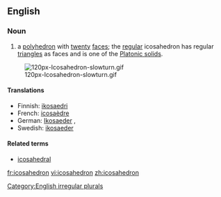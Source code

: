 {{wikipedia}}

==English==
===Noun===
{{en-noun2|'''icosahedron'''|'''[[icosahedra]] '''or''' [[icosahedrons]]'''}}

#{{geometry}} a [[polyhedron]] with [[twenty]] [[face]]s; the [[regular]] icosahedron has regular [[triangle]]s as faces and is one of the [[Platonic solid]]s.
[[Image:120px-Icosahedron-slowturn.gif]]

====Translations====
{{top}}
*Finnish: [[ikosaedri]]
*French: [[icosaèdre]] {{m}}
*German: [[Ikosaeder]] {{m}}, {{n}}
*Swedish: [[ikosaeder]] {{c}}
{{bottom}}

====Related terms====
*[[icosahedral]]

[[Category:English irregular plurals]]

[[fr:icosahedron]]
[[vi:icosahedron]]
[[zh:icosahedron]]